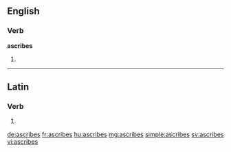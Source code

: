 ==English==

===Verb===
'''ascribes'''

# {{en-third-person singular of|ascribe}}

----

==Latin==

===Verb===
{{la-verb-form|āscrībēs}}

# {{conjugation of|āscrībō||2|s|fut|act|ind|lang=la}}

[[de:ascribes]]
[[fr:ascribes]]
[[hu:ascribes]]
[[mg:ascribes]]
[[simple:ascribes]]
[[sv:ascribes]]
[[vi:ascribes]]